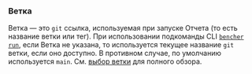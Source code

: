 ### Ветка
Ветка — это `git` ссылка, используемая при запуске Отчета (то есть название ветки или тег). При использовании подкоманды CLI <code><a href="/ru/docs/explanation/bencher-run/">bencher run</a></code>, если Ветка не указана, то используется текущее название `git` ветки, если оно доступно. В противном случае, по умолчанию используется `main`. См. [выбор ветки](/ru/docs/explanation/branch-selection/) для полного обзора.
